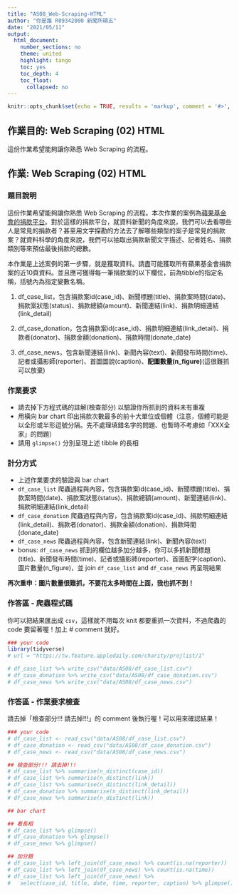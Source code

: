 ```yaml
---
title: "AS08_Web-Scraping-HTML"
author: "你是誰 R09342000 新聞所碩五"
date: "2021/05/11"
output:
  html_document:
    number_sections: no
    theme: united
    highlight: tango
    toc: yes
    toc_depth: 4
    toc_float:
      collapsed: no
---
```


```r
knitr::opts_chunk$set(echo = TRUE, results = 'markup', comment = '#>', error = TRUE)
```

## 作業目的: Web Scraping (02) HTML

這份作業希望能夠讓你熟悉 Web Scraping 的流程。

## 作業: Web Scraping (02) HTML

### 題目說明

這份作業希望能夠讓你熟悉 Web Scraping 的流程。本次作業的案例為[蘋果基金會的捐款平台](https://tw.feature.appledaily.com/charity/projlist/1)。對於這樣的捐款平台，就資料新聞的角度來說，我們可以去看哪些人是常見的捐款者？甚至用文字探勘的方法去了解哪些類型的案子是常見的捐款案？就資料科學的角度來說，我們可以抽取出捐款新聞文字描述、記者姓名、捐款類別等來預估最後捐款的總數。

本作業是上述案例的第一步驟，就是獲取資料。請盡可能獲取所有蘋果基金會捐款案的近10頁資料。並且應可獲得每一筆捐款案的以下欄位，前為tibble的指定名稱，括號內為指定變數名稱。

1. df_case_list，包含捐款案id(case_id)、新聞標題(title)、捐款案時間(date)、捐款案狀態(status)、捐款總額(amount)、新聞連結(link)、捐款明細連結(link_detail)

2. df_case_donation，包含捐款案id(case_id)、捐款明細連結(link_detail)、捐款者(donator)、捐款金額(donation)、捐款時間(donate_date)

3. df_case_news，包含新聞連結(link)、新聞內容(text)、新聞發布時間(time)、記者或攝影師(reporter)、首圖圖說(caption)、**配圖數量(n_figure)**(這很難抓可以放棄)

### 作業要求

- 請去掉下方程式碼的註解(檢查部分) 以驗證你所抓到的資料未有重複
- 用橫向 bar chart 印出捐款次數最多的前十大單位或個體（注意，個體可能是以全形或半形逗號分隔。先不處理填錯名字的問題、也暫時不考慮如「XXX全家」的問題）
- 請用 `glimpse()` 分別呈現上述 tibble 的長相

### 計分方式

- 上述作業要求的驗證與 bar chart
- `df_case_list` 爬蟲過程與內容，包含捐款案id(case_id)、新聞標題(title)、捐款案時間(date)、捐款案狀態(status)、捐款總額(amount)、新聞連結(link)、捐款明細連結(link_detail)
- `df_case_donation` 爬蟲過程與內容，包含捐款案id(case_id)、捐款明細連結(link_detail)、捐款者(donator)、捐款金額(donation)、捐款時間(donate_date)
- `df_case_news` 爬蟲過程與內容，包含新聞連結(link)、新聞內容(text)
- bonus: `df_case_news` 抓到的欄位越多加分越多，你可以多抓新聞標題(title)、新聞發布時間(time)、記者或攝影師(reporter)、首圖配字(caption)、圖片數量(n_figure)，並 join `df_case_list` and `df_case_news` 再呈現結果

**再次重申：圖片數量很難抓，不要花太多時間在上面，我也抓不到！**

### 作答區 - 爬蟲程式碼

你可以把結果匯出成 `csv`，這樣就不用每次 knit 都要重抓一次資料，不過爬蟲的 code 要留著喔！加上 # comment 就好。

```r
### your code
library(tidyverse)
# url = "https://tw.feature.appledaily.com/charity/projlist/1"

# df_case_list %>% write_csv("data/AS08/df_case_list.csv")
# df_case_donation %>% write_csv("data/AS08/df_case_donation.csv")
# df_case_news %>% write_csv("data/AS08/df_case_news.csv")
```

### 作答區 - 作業要求檢查

請去掉「檢查部分!!! 請去掉!!!」的 comment 後執行喔！可以用來確認結果！

```r
### your code
# df_case_list <- read_csv("data/AS08/df_case_list.csv")
# df_case_donation <- read_csv("data/AS08/df_case_donation.csv")
# df_case_news <- read_csv("data/AS08/df_case_news.csv")

## 檢查部分!!! 請去掉!!!
# df_case_list %>% summarise(n_distinct(case_id))
# df_case_list %>% summarise(n_distinct(link))
# df_case_list %>% summarise(n_distinct(link_detail))
# df_case_donation %>% summarise(n_distinct(link_detail))
# df_case_news %>% summarise(n_distinct(link))

## bar chart

## 看長相
# df_case_list %>% glimpse()
# df_case_donation %>% glimpse()
# df_case_news %>% glimpse()

## 加分題
# df_case_list %>% left_join(df_case_news) %>% count(is.na(reporter))
# df_case_list %>% left_join(df_case_news) %>% count(is.na(time))
# df_case_list %>% left_join(df_case_news) %>%
#   select(case_id, title, date, time, reporter, caption) %>% glimpse()
```



